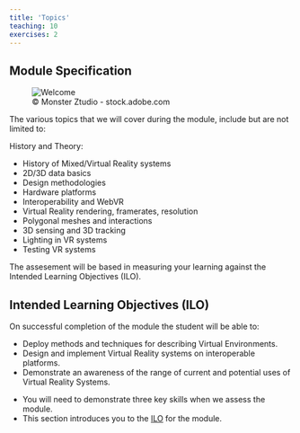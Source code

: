 ```yaml
---
title: 'Topics'
teaching: 10
exercises: 2
---
```



## Module Specification 

![&copy; Monster Ztudio - stock.adobe.com](fig/AdobeStock_478058985.jpeg){alt="Welcome"}

The various topics that we will cover during the module, include but are not limited to:

History and Theory:

- History of Mixed/Virtual Reality systems
- 2D/3D data basics
- Design methodologies 
- Hardware platforms 
- Interoperability and WebVR
- Virtual Reality rendering, framerates, resolution
- Polygonal meshes and interactions
- 3D sensing and 3D tracking
- Lighting in VR systems
- Testing VR systems

The assesement will be based in measuring your learning against the
Intended Learning Objectives (ILO).

## Intended Learning Objectives (ILO)
On successful completion of the module the student will be able to:

- Deploy methods and techniques for describing Virtual Environments.
- Design and implement Virtual Reality systems on interoperable platforms.
- Demonstrate an awareness of the range of current and potential uses of Virtual Reality Systems.


::::::::::::::::::::::::::::::::::::: keypoints 

- You will need to demonstrate three key skills when we assess the module.
- This section introduces you to the [ILO](#module-specification) for the module.
::::::::::::::::::::::::::::::::::::::::::::::::
